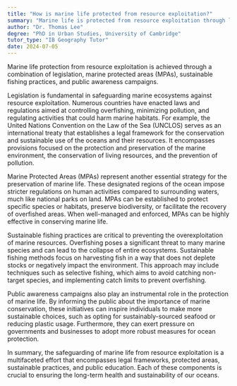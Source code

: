 ```yaml
---
title: "How is marine life protected from resource exploitation?"
summary: "Marine life is protected from resource exploitation through legislation, marine protected areas, sustainable fishing practices, and public awareness campaigns."
author: "Dr. Thomas Lee"
degree: "PhD in Urban Studies, University of Cambridge"
tutor_type: "IB Geography Tutor"
date: 2024-07-05
---
```


Marine life protection from resource exploitation is achieved through a combination of legislation, marine protected areas (MPAs), sustainable fishing practices, and public awareness campaigns.

Legislation is fundamental in safeguarding marine ecosystems against resource exploitation. Numerous countries have enacted laws and regulations aimed at controlling overfishing, minimizing pollution, and regulating activities that could harm marine habitats. For example, the United Nations Convention on the Law of the Sea (UNCLOS) serves as an international treaty that establishes a legal framework for the conservation and sustainable use of the oceans and their resources. It encompasses provisions focused on the protection and preservation of the marine environment, the conservation of living resources, and the prevention of pollution.

Marine Protected Areas (MPAs) represent another essential strategy for the preservation of marine life. These designated regions of the ocean impose stricter regulations on human activities compared to surrounding waters, much like national parks on land. MPAs can be established to protect specific species or habitats, preserve biodiversity, or facilitate the recovery of overfished areas. When well-managed and enforced, MPAs can be highly effective in conserving marine life.

Sustainable fishing practices are critical to preventing the overexploitation of marine resources. Overfishing poses a significant threat to many marine species and can lead to the collapse of entire ecosystems. Sustainable fishing methods focus on harvesting fish in a way that does not deplete stocks or negatively impact the environment. This approach may include techniques such as selective fishing, which aims to avoid catching non-target species, and implementing catch limits to prevent overfishing.

Public awareness campaigns also play an instrumental role in the protection of marine life. By informing the public about the importance of marine conservation, these initiatives can inspire individuals to make more sustainable choices, such as opting for sustainably-sourced seafood or reducing plastic usage. Furthermore, they can exert pressure on governments and businesses to adopt more robust measures for ocean protection.

In summary, the safeguarding of marine life from resource exploitation is a multifaceted effort that encompasses legal frameworks, protected areas, sustainable practices, and public education. Each of these components is crucial to ensuring the long-term health and sustainability of our oceans.
    